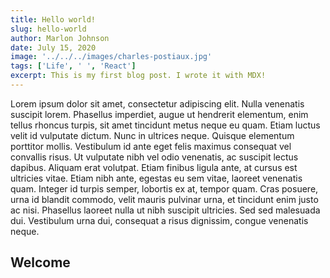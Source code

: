 ---
title: Hello world!
slug: hello-world
author: Marlon Johnson
date: July 15, 2020
image: '../../../images/charles-postiaux.jpg'
tags: ['Life', ' ', 'React']
excerpt: This is my first blog post. I wrote it with MDX!
---


<div>
  <AboutText>
    Lorem ipsum dolor sit amet, consectetur adipiscing elit. Nulla venenatis
    suscipit lorem. Phasellus imperdiet, augue ut hendrerit elementum, enim
    tellus rhoncus turpis, sit amet tincidunt metus neque eu quam. Etiam luctus
    velit id vulputate dictum. Nunc in ultrices neque. Quisque elementum
    porttitor mollis. Vestibulum id ante eget felis maximus consequat vel
    convallis risus. Ut vulputate nibh vel odio venenatis, ac suscipit lectus
    dapibus. Aliquam erat volutpat. Etiam finibus ligula ante, at cursus est
    ultricies vitae. Etiam nibh ante, egestas eu sem vitae, laoreet venenatis
    quam. Integer id turpis semper, lobortis ex at, tempor quam. Cras posuere,
    urna id blandit commodo, velit mauris pulvinar urna, et tincidunt enim justo
    ac nisi. Phasellus laoreet nulla ut nibh suscipit ultricies. Sed sed
    malesuada dui. Vestibulum urna dui, consequat a risus dignissim, congue
    venenatis neque.
  </AboutText>
</div>

## Welcome
